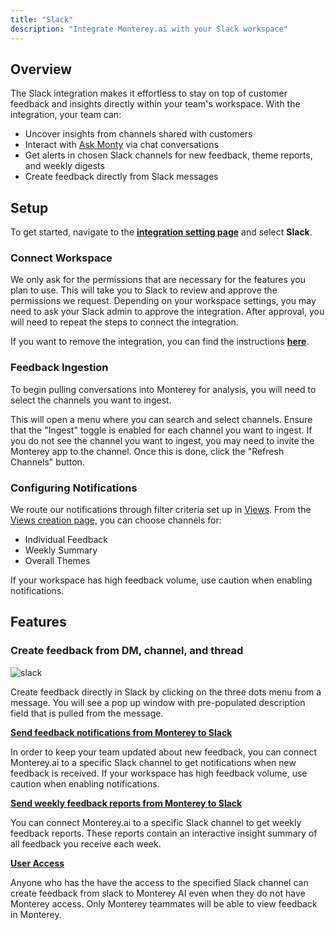 ```yaml
---
title: "Slack"
description: "Integrate Monterey.ai with your Slack workspace"
---
```


## Overview

The Slack integration makes it effortless to stay on top of customer feedback and insights directly within your team's workspace. With the integration, your team can:

- Uncover insights from channels shared with customers
- Interact with [Ask Monty](/ask-monty) via chat conversations
- Get alerts in chosen Slack channels for new feedback, theme reports, and weekly digests
- Create feedback directly from Slack messages

## Setup

To get started, navigate to the **[integration setting page](https://app.monterey.ai/w/default/settings/integrations/)** and select **Slack**.

### Connect Workspace

<Steps>
  <Step title='Click "Connect Monterey.ai to Slack"'></Step>
  <Step title="Choose Features">
    We only ask for the permissions that are necessary for the features you plan
    to use.
  </Step>
  <Step title='Click "Connect"'>
    This will take you to Slack to review and approve the permissions we
    request.
  </Step>
</Steps>

<Note>
  Depending on your workspace settings, you may need to ask your Slack admin to
  approve the integration. After approval, you will need to repeat the steps to
  connect the integration.
</Note>

If you want to remove the integration, you can find the instructions
**[here](https://slack.com/help/articles/360003125231-Remove-apps-and-custom-integrations-from-your-workspace)**.

### Feedback Ingestion

To begin pulling conversations into Monterey for analysis, you will need to select the channels you want to ingest.

<Steps>
  <Step title='Click "Add Channel"'>
    This will open a menu where you can search and select channels.
  </Step>
  <Step title="Enable Ingest">
    Ensure that the "Ingest" toggle is enabled for each channel you want to
    ingest.
  </Step>
</Steps>

<Note>
  If you do not see the channel you want to ingest, you may need to invite the
  Monterey app to the channel. Once this is done, click the "Refresh Channels"
  button.
</Note>

### Configuring Notifications

We route our notifications through filter criteria set up in [Views](https://app.monterey.ai/w/default/views). From the [Views creation page,](https://app.monterey.ai/w/default/views/create) you can choose channels for:

- Individual Feedback
- Weekly Summary
- Overall Themes

<Warning>
  If your workspace has high feedback volume, use caution when enabling
  notifications.
</Warning>

## Features

### Create feedback from DM, channel, and thread

![slack](https://monterey-documentation-gifs.s3.us-east-2.amazonaws.com/slack.gif)

Create feedback directly in Slack by clicking on the three dots menu from a message. You will see a pop up window with pre-populated description field that is pulled from the message.

**[Send feedback notifications from Monterey to Slack](/slack#send-feedback-notifications-from-monterey-to-slack)**

In order to keep your team updated about new feedback, you can connect Monterey.ai to a specific Slack channel to get notifications when new feedback is received. If your workspace has high feedback volume, use caution when enabling notifications.

**[Send weekly feedback reports from Monterey to Slack](/slack#send-weekly-feedback-reports-from-monterey-to-slack)**

You can connect Monterey.ai to a specific Slack channel to get weekly feedback reports. These reports contain an interactive insight summary of all feedback you receive each week.

**[User Access](/slack#user-access)**

Anyone who has the have the access to the specified Slack channel can create feedback from slack to Monterey AI even when they do not have Monterey access. Only Monterey teammates will be able to view feedback in Monterey.
